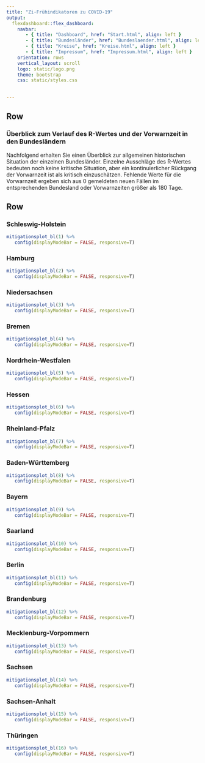 ```yaml
---
title: "Zi-Frühindikatoren zu COVID-19"
output: 
  flexdashboard::flex_dashboard:
    navbar:
       - { title: "Dashboard", href: "Start.html", align: left }
       - { title: "Bundesländer", href: "Bundeslaender.html", align: left }
       - { title: "Kreise", href: "Kreise.html", align: left }
       - { title: "Impressum", href: "Impressum.html", align: left }
    orientation: rows
    vertical_layout: scroll 
    logo: static/logo.png
    theme: bootstrap
    css: static/styles.css
    
    
---
```


Row {data-height=100}
-----------------------------------------------------------------------

### **Überblick zum Verlauf des R-Wertes und der Vorwarnzeit in den Bundesländern**

Nachfolgend erhalten Sie einen Überblick zur allgemeinen historischen Situation der einzelnen Bundesländer. Einzelne Ausschläge des R-Wertes bedeuten noch keine kritische Situation, aber ein kontinuierlicher Rückgang der Vorwarnzeit ist als kritisch einzuschätzen. Fehlende Werte für die Vorwarnzeit ergeben sich aus 0 gemeldeten neuen Fällen im entsprechenden Bundesland oder Vorwarnzeiten größer als 180 Tage.

Row {.tabset .tabset-fade data-height=500}
-------------------------------------
   
### Schleswig-Holstein {#bl01}

```r
mitigationsplot_bl(1) %>%
   config(displayModeBar = FALSE, responsive=T)
```   
 
### Hamburg {#bl02}
    
```r
mitigationsplot_bl(2) %>%
   config(displayModeBar = FALSE, responsive=T)
```

### Niedersachsen {#bl03}

```r
mitigationsplot_bl(3) %>%
   config(displayModeBar = FALSE, responsive=T)
```   
 
### Bremen {#bl04}
    
```r
mitigationsplot_bl(4) %>%
   config(displayModeBar = FALSE, responsive=T)
```

### Nordrhein-Westfalen {#bl05}

```r
mitigationsplot_bl(5) %>%
   config(displayModeBar = FALSE, responsive=T)
```   
 
### Hessen {#bl06}
    
```r
mitigationsplot_bl(6) %>%
   config(displayModeBar = FALSE, responsive=T)
```

### Rheinland-Pfalz {#bl07}

```r
mitigationsplot_bl(7) %>%
   config(displayModeBar = FALSE, responsive=T)
```   
 
### Baden-Württemberg {#bl08}
    
```r
mitigationsplot_bl(8) %>%
   config(displayModeBar = FALSE, responsive=T)
```

### Bayern {#bl09}

```r
mitigationsplot_bl(9) %>%
   config(displayModeBar = FALSE, responsive=T)
```   
 
### Saarland {#bl10}
    
```r
mitigationsplot_bl(10) %>%
   config(displayModeBar = FALSE, responsive=T)
```

### Berlin {#bl11}

```r
mitigationsplot_bl(11) %>%
   config(displayModeBar = FALSE, responsive=T)
```   
 
### Brandenburg {#bl12}
    
```r
mitigationsplot_bl(12) %>%
   config(displayModeBar = FALSE, responsive=T)
```

### Mecklenburg-Vorpommern {#bl13}

```r
mitigationsplot_bl(13) %>%
   config(displayModeBar = FALSE, responsive=T)
```   
 
### Sachsen {#bl14}
    
```r
mitigationsplot_bl(14) %>%
   config(displayModeBar = FALSE, responsive=T)
```

### Sachsen-Anhalt {#bl15}

```r
mitigationsplot_bl(15) %>%
   config(displayModeBar = FALSE, responsive=T)
```   
 
### Thüringen {#bl16}
    
```r
mitigationsplot_bl(16) %>%
   config(displayModeBar = FALSE, responsive=T)
```

